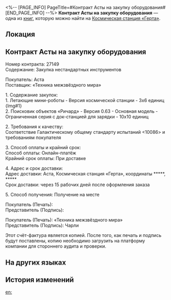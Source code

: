 <%-- [PAGE_INFO]
PageTitle=#Контракт Асты на закупку оборудования#
[END_PAGE_INFO] --%>
{{Дополнить}}
{{Книга Инфобокс
|id           = 130
|Название     = 
|Изображение  = Записи с КСГ.png
|Мир          = Космическая станция «Герта»
|Томов        = 1
|Автор        = <!--нужно добавить-->
|Описание     = Контракт на закупку оборудования для космической станции, подписанный Астой и оплачиваемый из её кармана. Он каким-то образом попал не в те руки.
|Том1         = {{tx}}
|Источник1    = {{tx|Отсутствует источник}}
|Персонажи    = 
|Фракции      = 
}}
'''Контракт Асты на закупку оборудования''' — одна из [[Книги|книг]], которую можно найти на [[Космическая станция «Герта»]].

==Локация==
{{Отметка карты|<!--название карты-->|<!--id отметки-->}}

==Контракт Асты на закупку оборудования==
Номер контракта: 27149<br />
Содержание: Закупка нестандартных инструментов

Покупатель: Аста<br />
Поставщик: «Техника межзвёздного мира»

1. Содержание закупок:<br />
1. Летающие мини-роботы - Версия космической станции - 3x6 единиц {Img#1}<br />
2. Поисковик объектов «Ричард» - Версия 0.63 - Основная модель - Ограниченная серия с док-станцией для зарядки - 10x10 единиц

2. Требования к качеству:<br />
Соответствие Галактическому общему стандарту испытаний <10086> и требованиям покупателя

3. Способ оплаты и крайний срок:<br />
Способ оплаты: Онлайн-платёж<br />
Крайний срок оплаты: При доставке

4. Адрес и срок доставки:<br />
Адрес доставки: Аста, Космическая станция «Герта», координаты *****, *****<br />
Срок доставки: через 15 рабочих дней после оформления заказа

5. Способ получения: Получение на месте

Покупатель (Печать):<br />
Представитель (Подпись):

Покупатель (Печать): «Техника межзвёздного мира»<br />
Представитель (Подпись): Чарли

Этот счёт-фактура является копией. После того, как печать и подпись будут поставлены, копию необходимо загрузить на платформу компании для стороннего аудита и проверки.

==На других языках==
{{На других языках
|en   = Asta's Equipment Purchase Contract
|zhs  = 艾丝妲的仪器采购合同
|zht  = 艾絲妲的儀器採購合約
|ja   = アスターの機材仕入れ契約書
|ko   = 아스타의 장비 구매 계약서
|es   = Contrato de compra de equipamiento de Asta
|fr   = Contrat d'achat d'équipement d'Asta
|ru   = Контракт Асты на закупку оборудования
|th   = สัญญาสั่งซื้ออุปกรณ์ของ Asta
|vi   = Hợp Đồng Mua Sắm Máy Móc Của Asta
|de   = Astas Kaufvertrag über Ausrüstung
|id   = Kontrak Pembelian Peralatan Asta
|pt   = Contrato de Compra de Equipamentos da Asta
}}

==История изменений==
{{История изменений|3.5}}

[[en:]]